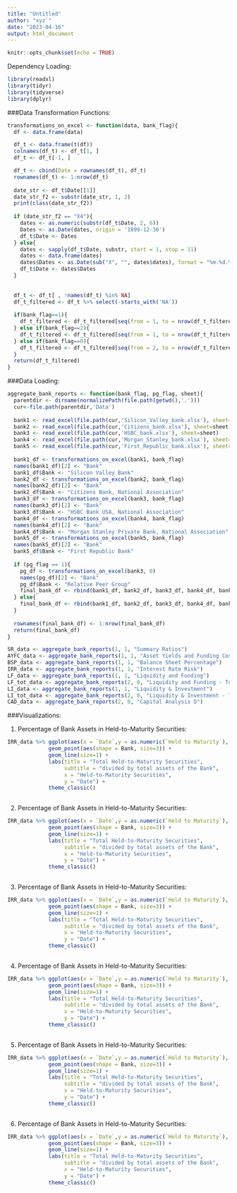 ```yaml
---
title: "Untitled"
author: "xyz`"
date: "2023-04-16"
output: html_document
---
```


```r
knitr::opts_chunk$set(echo = TRUE)
```


Dependency Loading:

```r
library(readxl)
library(tidyr)
library(tidyverse)
library(dplyr)
```


###Data Transformation Functions:

```r
transformations_on_excel <- function(data, bank_flag){
  df <- data.frame(data)

  df_t <- data.frame(t(df))
  colnames(df_t) <- df_t[1, ]
  df_t <- df_t[-1, ]

  df_t <- cbind(Date = rownames(df_t), df_t)
  rownames(df_t) <- 1:nrow(df_t)
  
  date_str <- df_t$Date[[1]]
  date_str_f2 <- substr(date_str, 1, 2)
  print(class(date_str_f2))
  
  if (date_str_f2 == "X4"){
    dates <- as.numeric(substr(df_t$Date, 2, 6))
    Dates <- as.Date(dates, origin = '1899-12-30')
    df_t$Date <- Dates
  } else{
    dates <- sapply(df_t$Date, substr, start = 1, stop = 11)
    dates <- data.frame(dates)
    dates$Dates <- as.Date(sub("X", "", dates$dates), format = "%m.%d.%Y")
    df_t$Date <- dates$Dates
  }
  
  
  df_t <- df_t[ , !names(df_t) %in% NA]
  df_t_filtered <- df_t %>% select(-starts_with('NA'))
  
  if(bank_flag==1){
    df_t_filtered <- df_t_filtered[seq(from = 1, to = nrow(df_t_filtered), by = 3),]
  } else if(bank_flag==2){
    df_t_filtered <- df_t_filtered[seq(from = 1, to = nrow(df_t_filtered), by = 1),]
  } else if(bank_flag==0){
    df_t_filtered <- df_t_filtered[seq(from = 2, to = nrow(df_t_filtered), by = 3),]
  }
  return(df_t_filtered)
}
```


###Data Loading:

```r
aggregate_bank_reports <- function(bank_flag, pg_flag, sheet){
  parentdir <- dirname(normalizePath(file.path(getwd(),'.')))
  cur<-file.path(parentdir,'Data')
  
  bank1 <- read_excel(file.path(cur,'Silicon_Valley_bank.xlsx'), sheet=sheet)
  bank2 <- read_excel(file.path(cur,'Citizens_bank.xlsx'), sheet=sheet)
  bank3 <- read_excel(file.path(cur,'HSBC_bank.xlsx'), sheet=sheet)
  bank4 <- read_excel(file.path(cur,'Morgan_Stanley_bank.xlsx'), sheet=sheet)
  bank5 <- read_excel(file.path(cur,'First_Republic_bank.xlsx'), sheet=sheet)
  
  bank1_df <- transformations_on_excel(bank1, bank_flag)
  names(bank1_df)[2] <- "Bank"
  bank1_df$Bank <- "Silicon Valley Bank"
  bank2_df <- transformations_on_excel(bank2, bank_flag)
  names(bank2_df)[2] <- "Bank"
  bank2_df$Bank <- "Citizens Bank, National Association"
  bank3_df <- transformations_on_excel(bank3, bank_flag)
  names(bank3_df)[2] <- "Bank"
  bank3_df$Bank <- "HSBC Bank USA, National Association"
  bank4_df <- transformations_on_excel(bank4, bank_flag)
  names(bank4_df)[2] <- "Bank"
  bank4_df$Bank <- "Morgan Stanley Private Bank, National Association"
  bank5_df <- transformations_on_excel(bank5, bank_flag)
  names(bank5_df)[2] <- "Bank"
  bank5_df$Bank <- "First Republic Bank"
  
  if (pg_flag == 1){
    pg_df <- transformations_on_excel(bank3, 0)
    names(pg_df)[2] <- "Bank"
    pg_df$Bank <- "Relative Peer Group"
    final_bank_df <- rbind(bank1_df, bank2_df, bank3_df, bank4_df, bank5_df, pg_df)
  } else{
    final_bank_df <- rbind(bank1_df, bank2_df, bank3_df, bank4_df, bank5_df)
  }
  
  rownames(final_bank_df) <- 1:nrow(final_bank_df)
  return(final_bank_df)
}
```


```r
SR_data <- aggregate_bank_reports(1, 1, "Summary Ratios")
AYFC_data <- aggregate_bank_reports(1, 1, "Asset Yields and Funding Costs")
BSP_data <- aggregate_bank_reports(1, 1, "Balance Sheet Percentage")
IRR_data <- aggregate_bank_reports(1, 1, "Interest Rate Risk")
LF_data <- aggregate_bank_reports(1, 1, "Liquidity and Funding")
LF_tot_data <- aggregate_bank_reports(2, 0, "Liquidity and Funding - Totals")
LI_data <- aggregate_bank_reports(1, 1, "Liquidity & Investment")
LI_tot_data <- aggregate_bank_reports(2, 0, "Liquidity & Investment - Totals")
CAD_data <- aggregate_bank_reports(2, 0, "Capital Analysis D")
```


###Visualizations:


1) Percentage of Bank Assets in Held-to-Maturity Securities:

```r

IRR_data %>% ggplot(aes(x = `Date`,y = as.numeric(`Held to Maturity`), color = Bank)) +
             geom_point(aes(shape = Bank, size=3)) +
             geom_line(size=1) + 
             labs(title = "Total Held-to-Maturity Securities", 
                  subtitle = "divided by total assets of the Bank",
                  x = "Held-to-Maturity Securities",
                  y = "Date") + 
             theme_classic()
  
```



2) Percentage of Bank Assets in Held-to-Maturity Securities:

```r

IRR_data %>% ggplot(aes(x = `Date`,y = as.numeric(`Held to Maturity`), color = Bank)) +
             geom_point(aes(shape = Bank, size=3)) +
             geom_line(size=1) + 
             labs(title = "Total Held-to-Maturity Securities", 
                  subtitle = "divided by total assets of the Bank",
                  x = "Held-to-Maturity Securities",
                  y = "Date") + 
             theme_classic()
  
```



3) Percentage of Bank Assets in Held-to-Maturity Securities:

```r

IRR_data %>% ggplot(aes(x = `Date`,y = as.numeric(`Held to Maturity`), color = Bank)) +
             geom_point(aes(shape = Bank, size=3)) +
             geom_line(size=1) + 
             labs(title = "Total Held-to-Maturity Securities", 
                  subtitle = "divided by total assets of the Bank",
                  x = "Held-to-Maturity Securities",
                  y = "Date") + 
             theme_classic()
  
```



4) Percentage of Bank Assets in Held-to-Maturity Securities:

```r

IRR_data %>% ggplot(aes(x = `Date`,y = as.numeric(`Held to Maturity`), color = Bank)) +
             geom_point(aes(shape = Bank, size=3)) +
             geom_line(size=1) + 
             labs(title = "Total Held-to-Maturity Securities", 
                  subtitle = "divided by total assets of the Bank",
                  x = "Held-to-Maturity Securities",
                  y = "Date") + 
             theme_classic()
  
```



5) Percentage of Bank Assets in Held-to-Maturity Securities:

```r

IRR_data %>% ggplot(aes(x = `Date`,y = as.numeric(`Held to Maturity`), color = Bank)) +
             geom_point(aes(shape = Bank, size=3)) +
             geom_line(size=1) + 
             labs(title = "Total Held-to-Maturity Securities", 
                  subtitle = "divided by total assets of the Bank",
                  x = "Held-to-Maturity Securities",
                  y = "Date") + 
             theme_classic()
  
```



6) Percentage of Bank Assets in Held-to-Maturity Securities:

```r

IRR_data %>% ggplot(aes(x = `Date`,y = as.numeric(`Held to Maturity`), color = Bank)) +
             geom_point(aes(shape = Bank, size=3)) +
             geom_line(size=1) + 
             labs(title = "Total Held-to-Maturity Securities", 
                  subtitle = "divided by total assets of the Bank",
                  x = "Held-to-Maturity Securities",
                  y = "Date") + 
             theme_classic()
  
```



